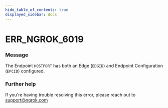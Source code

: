 ```yaml
---
hide_table_of_contents: true
displayed_sidebar: docs
---
```



# ERR_NGROK_6019

### Message

The Endpoint `HOSTPORT` has both an Edge (`EDGID`) and Endpoint Configuration (`EPCID`) configured.

### Further help

If you're having trouble resolving this error, please reach out to [support@ngrok.com](mailto:support@ngrok.com?subject=Help%20with%20ERR_NGROK_6019)

<ErrorDetails error="err_ngrok_6019" />
